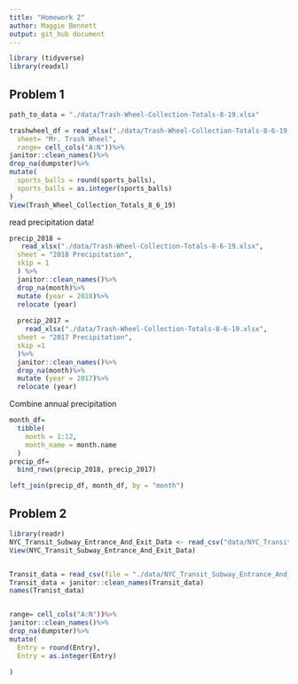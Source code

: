 ```yaml
---
title: "Homework 2"
author: Maggie Bennett
output: git_hub document
---
```


```r
library (tidyverse)
library(readxl)
```

##  Problem 1
```r
path_to_data = "./data/Trash-Wheel-Collection-Totals-8-19.xlsx"
```

```r
trashwheel_df = read_xlsx("./data/Trash-Wheel-Collection-Totals-8-6-19.xlsx",
  sheet= "Mr. Trash Wheel",
  range= cell_cols("A:N"))%>%
janitor::clean_names()%>%
drop_na(dumpster)%>%
mutate(
  sports_balls = round(sports_balls),
  sports_balls = as.integer(sports_balls)
)
View(Trash_Wheel_Collection_Totals_8_6_19)
```

read precipitation data!

```r
precip_2018 =
   read_xlsx("./data/Trash-Wheel-Collection-Totals-8-6-19.xlsx",
  sheet = "2018 Precipitation",
  skip = 1 
  ) %>%
  janitor::clean_names()%>%
  drop_na(month)%>%
  mutate (year = 2018)%>%
  relocate (year)
  
  precip_2017 =
    read_xlsx("./data/Trash-Wheel-Collection-Totals-8-6-19.xlsx",
  sheet = "2017 Precipitation",
  skip =1 
  )%>%
  janitor::clean_names()%>%
  drop_na(month)%>%
  mutate (year = 2017)%>%
  relocate (year)
```

Combine annual precipitation

```r
month_df=
  tibble(
    month = 1:12,
    month_name = month.name
  )
precip_df=
  bind_rows(precip_2018, precip_2017)

left_join(precip_df, month_df, by = "month")
```
## Problem 2

```r
library(readr)
NYC_Transit_Subway_Entrance_And_Exit_Data <- read_csv("data/NYC_Transit_Subway_Entrance_And_Exit_Data.csv")
View(NYC_Transit_Subway_Entrance_And_Exit_Data)
```

```r


```

```r
Transit_data = read_csv(file = "./data/NYC_Transit_Subway_Entrance_And_Exit.csv")
Transit_data = janitor::clean_names(Transit_data)
names(Tranist_data)


range= cell_cols("A:N"))%>%
janitor::clean_names()%>%
drop_na(dumpster)%>%
mutate(
  Entry = round(Entry),
  Entry = as.integer(Entry)
  
)


  
```